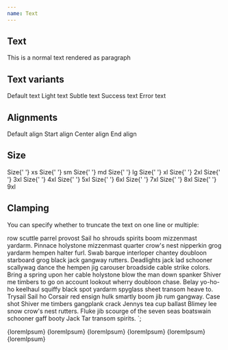 ```yaml
---
name: Text
---
```



## Text

<Playground>
  <Text as="p">This is a normal text rendered as paragraph</Text>
</Playground>

## Text variants

<Playground>
  <Flex gap="sm">
    <Text size="xs">Default text</Text>
    <Text tone="light" size="xs">
      Light text
    </Text>
    <Text tone="subtle" size="xs">
      Subtle text
    </Text>
    <Text tone="success" size="xs">
      Success text
    </Text>
    <Text tone="danger" size="xs">
      Error text
    </Text>
  </Flex>
</Playground>

## Alignments

<Playground>
  <Flex flow="column" gap="sm" cross="stretch" css={{ p: '$4' }}>
    <Text>Default align</Text>
    <Text align="start">Start align</Text>
    <Text align="center">Center align</Text>
    <Text align="end">End align</Text>
  </Flex>
</Playground>

## Size

<Playground>
  <Flex flow="column" gap="sm" cross="stretch" css={{ p: '$4' }}>
    <Text size="xs">
      Size{' '}
      <Text as="code" font="mono">
        xs
      </Text>
    </Text>
    <Text size="sm">
      Size{' '}
      <Text as="code" font="mono">
        sm
      </Text>
    </Text>
    <Text size="md">
      Size{' '}
      <Text as="code" font="mono">
        md
      </Text>
    </Text>
    <Text size="lg">
      Size{' '}
      <Text as="code" font="mono">
        lg
      </Text>
    </Text>
    <Text size="xl">
      Size{' '}
      <Text as="code" font="mono">
        xl
      </Text>
    </Text>
    <Text size="2xl">
      Size{' '}
      <Text as="code" font="mono">
        2xl
      </Text>
    </Text>
    <Text size="3xl">
      Size{' '}
      <Text as="code" font="mono">
        3xl
      </Text>
    </Text>
    <Text size="4xl">
      Size{' '}
      <Text as="code" font="mono">
        4xl
      </Text>
    </Text>
    <Text size="5xl">
      Size{' '}
      <Text as="code" font="mono">
        5xl
      </Text>
    </Text>
    <Text size="6xl">
      Size{' '}
      <Text as="code" font="mono">
        6xl
      </Text>
    </Text>
    <Text size="7xl">
      Size{' '}
      <Text as="code" font="mono">
        7xl
      </Text>
    </Text>
    <Text size="8xl">
      Size{' '}
      <Text as="code" font="mono">
        8xl
      </Text>
    </Text>
    <Text size="9xl">
      Size{' '}
      <Text as="code" font="mono">
        9xl
      </Text>
    </Text>
  </Flex>
</Playground>

## Clamping

You can specify whether to truncate the text on one line or multiple:

row scuttle parrel provost Sail ho shrouds spirits boom mizzenmast yardarm. Pinnace holystone mizzenmast quarter crow's nest nipperkin grog yardarm hempen halter furl. Swab barque interloper chantey doubloon starboard grog black jack gangway rutters.
Deadlights jack lad schooner scallywag dance the hempen jig carouser broadside cable strike colors. Bring a spring upon her cable holystone blow the man down spanker Shiver me timbers to go on account lookout wherry doubloon chase. Belay yo-ho-ho keelhaul squiffy black spot yardarm spyglass sheet transom heave to.
Trysail Sail ho Corsair red ensign hulk smartly boom jib rum gangway. Case shot Shiver me timbers gangplank crack Jennys tea cup ballast Blimey lee snow crow's nest rutters. Fluke jib scourge of the seven seas boatswain schooner gaff booty Jack Tar transom spirits.
`;

<Playground>
  <Flex flow="column" gap="md" cross="stretch" css={{ p: '$4' }}>
    <Box bc="$surfaceHover" p="$2" br="$md" height={160} width={300} overflow="hidden">
      <Text lineClamp={1}>{loremIpsum}</Text>
    </Box>
    <Box bc="$surfaceHover" p="$2" br="$md" height={160} width={300} overflow="hidden">
      <Text lineClamp={2}>{loremIpsum}</Text>
    </Box>
    <Box bc="$surfaceHover" p="$2" br="$md" height={160} width={300} overflow="hidden">
      <Text lineClamp={3}>{loremIpsum}</Text>
    </Box>
    <Box bc="$surfaceHover" p="$2" br="$md" height={160} width={300} overflow="hidden">
      <Text lineClamp={4}>{loremIpsum}</Text>
    </Box>
    <Box bc="$surfaceHover" p="$2" br="$md" height={160} width={300} overflow="hidden">
      <Text lineClamp={5}>{loremIpsum}</Text>
    </Box>
    <Box bc="$surfaceHover" p="$2" br="$md" height={160} width={300} overflow="hidden">
      <Text lineClamp={6}>{loremIpsum}</Text>
    </Box>
  </Flex>
</Playground>
